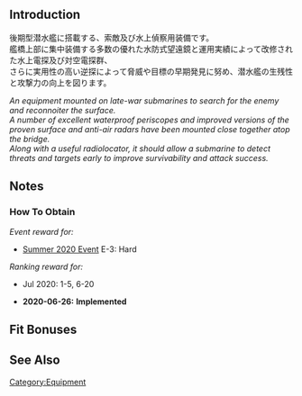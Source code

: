 {{EquipmentInfo|384}}

==Introduction==
後期型潜水艦に搭載する、索敵及び水上偵察用装備です。<br>
艦橋上部に集中装備する多数の優れた水防式望遠鏡と運用実績によって改修された水上電探及び対空電探群、<br>
さらに実用性の高い逆探によって脅威や目標の早期発見に努め、潜水艦の生残性と攻撃力の向上を図ります。

''An equipment mounted on late-war submarines to search for the enemy and reconnoiter the surface.''<br>
''A number of excellent waterproof periscopes and improved versions of the proven surface and anti-air radars have been mounted close together atop the bridge.''<br>
''Along with a useful radiolocator, it should allow a submarine to detect threats and targets early to improve survivability and attack success.''

==Notes==
{{Template:Equipment/New Submarine Torpedo Cut-In|intro=radar}}

<div class="mw-collapsible"><h3>How To Obtain</h3>
<div class="mw-collapsible-content">
''Event reward for:''
* [[Summer 2020 Event]] E-3: Hard

''Ranking reward for:''
* Jul 2020: 1-5, 6-20

</div></div>


<div class="mw-collapsible><h3>Updates History</h3>
<div class="mw-collapsible-content>
* '''2020-06-26:''' '''Implemented'''
</div></div>

==Fit Bonuses==
{{:Late Model Submarine Radar & Passive Radiolocator/Bonuses}}

==See Also==
{{Equipmentlist}}
[[Category:Equipment]]